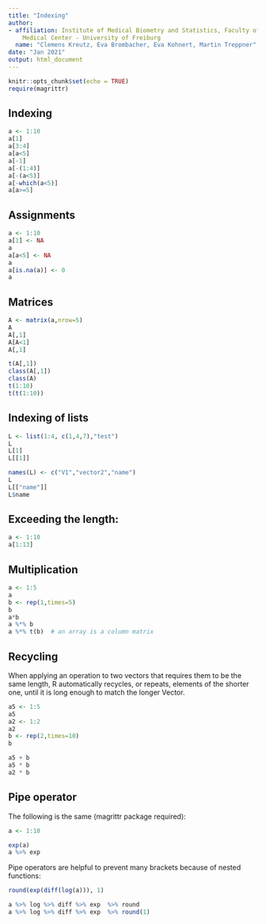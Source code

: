 ---
title: "Indexing"
author:
- affiliation: Institute of Medical Biometry and Statistics, Faculty of Medicine and
    Medical Center - University of Freiburg
  name: "Clemens Kreutz, Eva Brombacher, Eva Kohnert, Martin Treppner"
date: "Jan 2021"
output: html_document
---

```{r setup, include=FALSE}
knitr::opts_chunk$set(echo = TRUE)
require(magrittr)
```

## Indexing
```{r}
a <- 1:10
a[1]
a[3:4]
a[a<5]
a[-1]
a[-(1:4)]
a[-(a<5)]
a[-which(a<5)]
a[a>=5]
```

## Assignments
```{r}
a <- 1:10
a[1] <- NA
a
a[a<5] <- NA
a
a[is.na(a)] <- 0
a
```

## Matrices
```{r}
A <- matrix(a,nrow=5)
A
A[,1]
A[A<1]
A[,1]
```

```{r}
t(A[,1])
class(A[,1])
class(A)
t(1:10)
t(t(1:10))
```

## Indexing of lists
```{r}
L <- list(1:4, c(1,4,7),"test")
L
L[1]
L[[1]]
```
```{r}
names(L) <- c("V1","vector2","name")
L
L[["name"]]
L$name
```


## Exceeding the length:
```{r}
a <- 1:10
a[1:13]
```

## Multiplication 
```{r}
a <- 1:5
a
b <- rep(1,times=5)
b
a*b
a %*% b
a %*% t(b)  # an array is a column matrix

```

## Recycling
When applying an operation to two vectors that requires them to be the same length, R automatically recycles, or repeats, elements of the shorter one, until it is long enough to match the longer Vector. 
```{r}
a5 <- 1:5
a5
a2 <- 1:2
a2
b <- rep(2,times=10) 
b

a5 + b
a5 * b
a2 * b
```
## Pipe operator
The following is the same (magrittr package required):
```{r}
a <- 1:10

exp(a)
a %>% exp
```

Pipe operators are helpful to prevent many brackets because of nested functions:

```{r}
round(exp(diff(log(a))), 1)

a %>% log %>% diff %>% exp  %>% round
a %>% log %>% diff %>% exp  %>% round(1)
```


